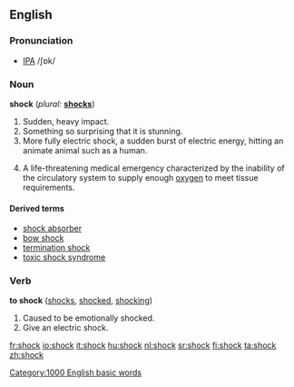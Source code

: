 ==English==
===Pronunciation===
*[[IPA]] /ʃɒk/

===Noun===
'''shock''' (''plural:'' '''[[shocks]]''')

# Sudden, heavy impact.
# Something so surprising that it is stunning.
# More fully electric shock, a sudden burst of electric energy, hitting an animate animal such as a human.
# {{pathology}} A life-threatening medical emergency characterized by the inability of the circulatory system to supply enough [[oxygen]] to meet tissue requirements.

====Derived terms====
*[[shock absorber]]
*[[bow shock]]
*[[termination shock]]
* [[toxic shock syndrome]]

===Verb===
'''to shock''' ([[shocks]], [[shocked]], [[shocking]])

# Caused to be emotionally shocked.
# Give an electric shock.

[[Category:1000 English basic words]]

[[fr:shock]]
[[io:shock]]
[[it:shock]]
[[hu:shock]]
[[nl:shock]]
[[sr:shock]]
[[fi:shock]]
[[ta:shock]]
[[zh:shock]]